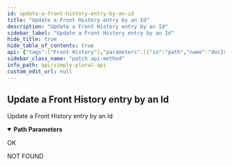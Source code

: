 ```yaml
---
id: update-a-front-history-entry-by-an-id
title: "Update a Front History entry by an Id"
description: "Update a Front History entry by an Id"
sidebar_label: "Update a Front History entry by an Id"
hide_title: true
hide_table_of_contents: true
api: {"tags":["Front History"],"parameters":[{"in":"path","name":"docId","schema":{"type":"string"},"required":true,"description":"String Id of the document"}],"responses":{"200":{"description":"OK"},"404":{"description":"NOT FOUND"}},"description":"Update a Front History entry by an Id","method":"patch","path":"/v1/frontHistory/{docId}","servers":[{"url":"https://api.apparyllis.com:8443"},{"url":"https://devapi.apparyllis.com"}],"info":{"title":"Simply Plural API","description":"This is a work-in-progress API definition. If you need to know specifcs, please go to https://github.com/ApparyllisOrg/SimplyPluralApi/blob/main/src/api/v1/routes.ts","version":"1.0"},"postman":{"name":"Update a Front History entry by an Id","description":{"type":"text/plain"},"url":{"path":["v1","frontHistory",":docId"],"host":["{{baseUrl}}"],"query":[],"variable":[{"disabled":false,"description":{"content":"(Required) String Id of the document","type":"text/plain"},"type":"any","value":"","key":"docId"}]},"method":"PATCH"}}
sidebar_class_name: "patch api-method"
info_path: api/simply-plural-api
custom_edit_url: null
---
```



## Update a Front History entry by an Id



Update a Front History entry by an Id

<details style={{"marginBottom":"1rem"}} data-collapsed={false} open={true}><summary style={{}}><strong>Path Parameters</strong></summary><div><ul><ParamsItem className={"paramsItem"} param={{"in":"path","name":"docId","schema":{"type":"string"},"required":true,"description":"String Id of the document"}}></ParamsItem></ul></div></details><div><ApiTabs><TabItem label={"200"} value={"200"}><div>

OK

</div><div></div></TabItem><TabItem label={"404"} value={"404"}><div>

NOT FOUND

</div><div></div></TabItem></ApiTabs></div>
      